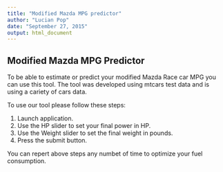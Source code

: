 ```yaml
---
title: "Modified Mazda MPG predictor"
author: "Lucian Pop"
date: "September 27, 2015"
output: html_document
---
```


## Modified Mazda MPG Predictor

To be able to estimate or predict your modified Mazda Race car MPG you can use this tool.
The tool was developed using mtcars test data and is using a cariety of cars data.

To use our tool please follow these steps:

1. Launch application.
2. Use the HP slider to set your final power in HP.
3. Use the Weight slider to set the final weight in pounds.
4. Press the submit button.

You can repert above steps any numbet of time to optimize your fuel consumption.


